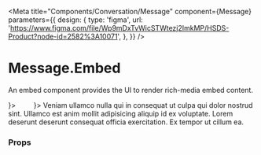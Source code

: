 
<Meta
  title="Components/Conversation/Message"
  component={Message}
  parameters={{
    design: {
      type: 'figma',
      url:
        'https://www.figma.com/file/Wp9mDxTvWicSTWtezj2ImkMP/HSDS-Product?node-id=2582%3A10071',
    },
  }}
/>

# Message.Embed

An embed component provides the UI to render rich-media embed content.

<Canvas>
  <Story name="Message.Embed">
    <Message.Provider theme="embed">
      <Message from avatar={<Avatar name="Artic Puffin" />}>
        <Message.Embed
          html={`
  <div style="left: 0;
              width: 100%;
              height: 0;
              position: relative;
              padding-bottom: 56.2493%;"
  >
    <iframe src="https://www.youtube.com/embed/evvzG0Xz69Q?rel=0&showinfo=0"
            style="border: 0;
                   top: 0;
                   left: 0;
                   width: 100%;
                   height: 100%;
                   position: absolute;"
            allowfullscreen
            scrolling="no"
    ></iframe>
  </div>
`}
        />
      </Message>
      <Message to avatar={<Avatar name="Dapper Duck" />}>
        <Message.Chat read timestamp="9:41am">
          Veniam ullamco nulla qui in consequat ut culpa qui dolor nostrud sint.
          Ullamco est anim mollit adipisicing aliquip id ex voluptate. Lorem
          deserunt deserunt consequat officia exercitation. Ex tempor ut cillum
          ea.
        </Message.Chat>
      </Message>
    </Message.Provider>
  </Story>
</Canvas>

### Props

<ArgsTable of={Message.Embed} />
